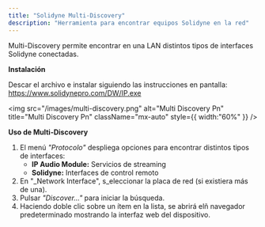 ```yaml
---
title: "Solidyne Multi-Discovery"
description: "Herramienta para encontrar equipos Solidyne en la red"
---
```


Multi-Discovery permite encontrar en una LAN distintos tipos de interfaces Solidyne conectadas.

**Instalación**

Descar el archivo e instalar siguiendo las instrucciones en pantalla: https://www.solidynepro.com/DW/IP.exe

<img
  src="/images/multi-discovery.png"
  alt="Multi Discovery Pn"
  title="Multi Discovery Pn"
  className="mx-auto"
  style={{ width:"60%" }}
/>

**Uso de Multi-Discovery**

1. El menú _"Protocolo"_ despliega opciones para encontrar distintos tipos de interfaces:
   - **IP Audio Module:** Servicios de streaming
   - **Solidyne:** Interfaces de control remoto
2. En "_Network Interface", s_eleccionar la placa de red (si existiera más de una).
3. Pulsar _"Discover..."_ para iniciar la búsqueda. 
4. Haciendo doble clic sobre un ítem en la lista, se abrirá elñ navegador predeterminado mostrando la interfaz web del dispositivo.